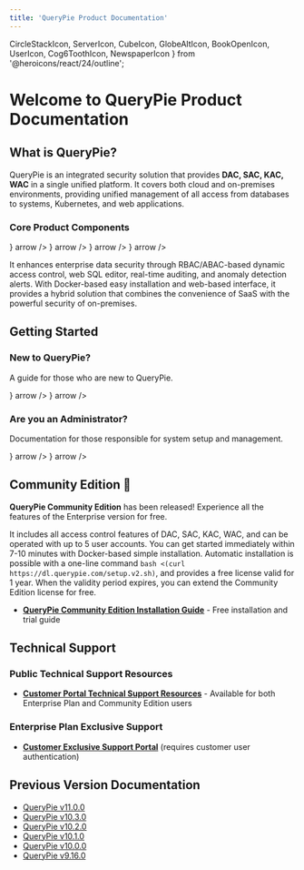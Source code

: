 ```yaml
---
title: 'QueryPie Product Documentation'
---
```


  CircleStackIcon, 
  ServerIcon, 
  CubeIcon, 
  GlobeAltIcon,
  BookOpenIcon,
  UserIcon,
  Cog6ToothIcon,
  NewspaperIcon
} from '@heroicons/react/24/outline';

<MainLayout currentLang="en">

# Welcome to QueryPie Product Documentation

## What is QueryPie?

QueryPie is an integrated security solution that provides **DAC, SAC, KAC, WAC** in a single unified platform. It covers both cloud and on-premises environments, providing unified management of all access from databases to systems, Kubernetes, and web applications.

### Core Product Components

<DescriptionCards num="2">
  <DescriptionCards.Card
    title="DAC (Database Access Controller)"
    description="Database access control and auditing"
    href="https://www.querypie.com/en/platform/security/database-access-controller"
    icon={<CircleStackIcon />}
    arrow
  />
  <DescriptionCards.Card
    title="SAC (System Access Controller)"
    description="System and server access control"
    href="https://www.querypie.com/en/platform/security/system-access-controller"
    icon={<ServerIcon />}
    arrow
  />
  <DescriptionCards.Card
    title="KAC (Kubernetes Access Controller)"
    description="Kubernetes cluster access control"
    href="https://www.querypie.com/en/platform/security/kubernetes-access-controller"
    icon={<CubeIcon />}
    arrow
  />
  <DescriptionCards.Card
    title="WAC (Web Access Controller)"
    description="Web application access control"
    href="https://www.querypie.com/en/platform/security/web-access-controller"
    icon={<GlobeAltIcon />}
    arrow
  />
</DescriptionCards>

It enhances enterprise data security through RBAC/ABAC-based dynamic access control, web SQL editor, real-time auditing, and anomaly detection alerts. With Docker-based easy installation and web-based interface, it provides a hybrid solution that combines the convenience of SaaS with the powerful security of on-premises.

## Getting Started

### New to QueryPie?
A guide for those who are new to QueryPie.

<DescriptionCards num="2">
  <DescriptionCards.Card
    title="QueryPie Overview"
    description="Overall product understanding and key features"
    href="/en/querypie-overview"
    icon={<BookOpenIcon />}
    arrow
  />
  <DescriptionCards.Card
    title="User Manual"
    description="Basic usage and feature learning"
    href="/en/user-manual"
    icon={<UserIcon />}
    arrow
  />
</DescriptionCards>

### Are you an Administrator?
Documentation for those responsible for system setup and management.

<DescriptionCards num="2">
  <DescriptionCards.Card
    title="Administrator Manual"
    description="Configuration and security policy management"
    href="/en/administrator-manual"
    icon={<Cog6ToothIcon />}
    arrow
  />
  <DescriptionCards.Card
    title="Release Notes"
    description="Latest updates and changes"
    href="/en/release-notes"
    icon={<NewspaperIcon />}
    arrow
  />
</DescriptionCards>

## Community Edition 🎉

**QueryPie Community Edition** has been released! Experience all the features of the Enterprise version for free.

It includes all access control features of DAC, SAC, KAC, WAC, and can be operated with up to 5 user accounts.
You can get started immediately within 7-10 minutes with Docker-based simple installation.
Automatic installation is possible with a one-line command `bash <(curl https://dl.querypie.com/setup.v2.sh)`, and provides a free license valid for 1 year.
When the validity period expires, you can extend the Community Edition license for free.

* **[QueryPie Community Edition Installation Guide](https://www.querypie.com/en/resources/learn/documentation/querypie-install-guide)** - Free installation and trial guide

## Technical Support

### Public Technical Support Resources
* **[Customer Portal Technical Support Resources](https://querypie.atlassian.net/wiki/spaces/QCP/overview)** - Available for both Enterprise Plan and Community Edition users

### Enterprise Plan Exclusive Support
* **[Customer Exclusive Support Portal](https://help.support.querypie.com)** (requires customer user authentication)

## Previous Version Documentation

* [QueryPie v11.0.0](/en/querypie-manual/11.0.0)
* [QueryPie v10.3.0](/en/querypie-manual/10.3.0)
* [QueryPie v10.2.0](/en/querypie-manual/10.2.0)
* [QueryPie v10.1.0](/en/querypie-manual/10.1.0)
* [QueryPie v10.0.0](/en/querypie-manual/10.0.0)
* [QueryPie v9.16.0](/en/querypie/9.16.0)

</MainLayout>
